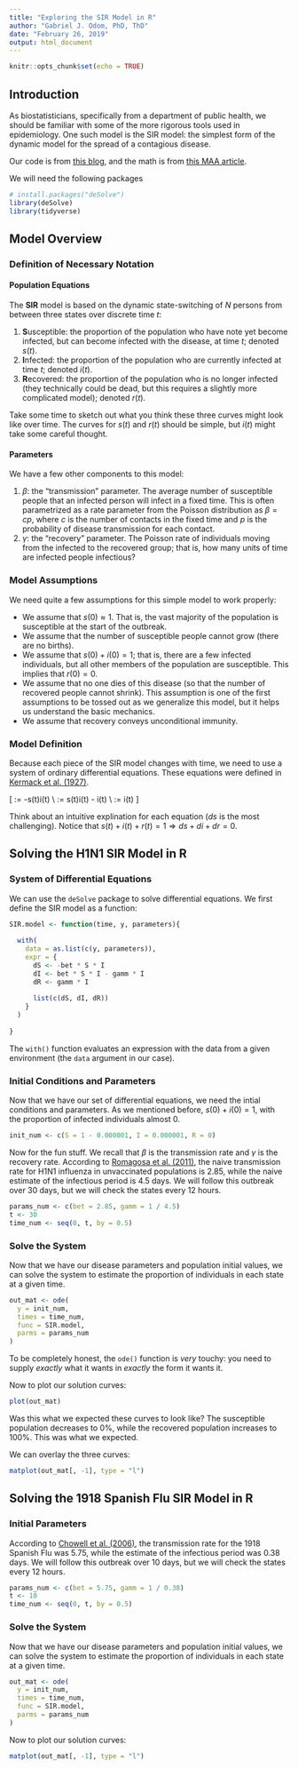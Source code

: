 ```yaml
---
title: "Exploring the SIR Model in R"
author: "Gabriel J. Odom, PhD, ThD"
date: "February 26, 2019"
output: html_document
---
```


```r
knitr::opts_chunk$set(echo = TRUE)
```

## Introduction

As biostatisticians, specifically from a department of public health, we should be familiar with some of the more rigorous tools used in epidemiology. One such model is the SIR model: the simplest form of the dynamic model for the spread of a contagious disease.

Our code is from [this blog](https://www.r-bloggers.com/sir-model-with-desolve-ggplot2/), and the math is from [this MAA article](https://www.maa.org/press/periodicals/loci/joma/the-sir-model-for-spread-of-disease-the-differential-equation-model).

We will need the following packages
```r
# install.packages("deSolve")
library(deSolve)
library(tidyverse)
```



## Model Overview

### Definition of Necessary Notation

#### Population Equations
The **SIR** model is based on the dynamic state-switching of $N$ persons from between three states over discrete time $t$:

1. **S**usceptible: the proportion of the population who have note yet become infected, but can become infected with the disease, at time $t$; denoted $s(t)$.
2. **I**nfected: the proportion of the population who are currently infected at time $t$; denoted $i(t)$. 
3. **R**ecovered: the proportion of the population who is no longer infected (they technically could be dead, but this requires a slightly more complicated model); denoted $r(t)$.

Take some time to sketch out what you think these three curves might look like over time. The curves for $s(t)$ and $r(t)$ should be simple, but $i(t)$ might take some careful thought.


#### Parameters
We have a few other components to this model:

1. $\beta$: the "transmission" parameter. The average number of susceptible people that an infected person will infect in a fixed time. This is often parametrized as a rate parameter from the Poisson distribution as $\beta = cp$, where $c$ is the number of contacts in the fixed time and $p$ is the probability of disease transmission for each contact.
2. $\gamma$: the "recovery" parameter. The Poisson rate of individuals moving from the infected to the recovered group; that is, how many units of time are infected people infectious?


### Model Assumptions
We need quite a few assumptions for this simple model to work properly:

- We assume that $s(0) \approx 1$. That is, the vast majority of the population is susceptible at the start of the outbreak.
- We assume that the number of susceptible people cannot grow (there are no births).
- We assume that $s(0) + i(0) = 1$; that is, there are a few infected individuals, but all other members of the population are susceptible. This implies that $r(0) = 0$.
- We assume that no one dies of this disease (so that the number of recovered people cannot shrink). This assumption is one of the first assumptions to be tossed out as we generalize this model, but it helps us understand the basic mechanics.
- We assume that recovery conveys unconditional immunity.


### Model Definition
Because each piece of the SIR model changes with time, we need to use a system of ordinary differential equations. These equations were defined in [Kermack et al. (1927)](https://doi.org/10.1098/rspa.1927.0118).

\[
\frac{ds}{dt} := -\beta s(t)i(t) \\
\frac{di}{dt} := \beta s(t)i(t) - \gamma i(t) \\
\frac{dr}{dt} := \gamma i(t)
\]

Think about an intuitive explination for each equation ($ds$ is the most challenging). Notice that $s(t) + i(t) + r(t) = 1 \Longrightarrow ds + di + dr = 0$.



## Solving the H1N1 SIR Model in R

### System of Differential Equations
We can use the `deSolve` package to solve differential equations. We first define the SIR model as a function:
```r
SIR.model <- function(time, y, parameters){
  
  with(
    data = as.list(c(y, parameters)),
    expr = {
      dS <- -bet * S * I
      dI <- bet * S * I - gamm * I
      dR <- gamm * I
      
      list(c(dS, dI, dR))
    }
  )
  
}
```

The `with()` function evaluates an expression with the data from a given environment (the `data` argument in our case).

### Initial Conditions and Parameters
Now that we have our set of differential equations, we need the intial conditions and parameters. As we mentioned before, $s(0) + i(0) = 1$, with the proportion of infected individuals almost 0.
```r
init_num <- c(S = 1 - 0.000001, I = 0.000001, R = 0)
```

Now for the fun stuff. We recall that $\beta$ is the transmission rate and $\gamma$ is the recovery rate. According to [Romagosa et al. (2011)](https://www.ncbi.nlm.nih.gov/pmc/articles/PMC3258204/), the naive transmission rate for H1N1 influenza in unvaccinated populations is 2.85, while the naive estimate of the infectious period is 4.5 days. We will follow this outbreak over 30 days, but we will check the states every 12 hours.
```r
params_num <- c(bet = 2.85, gamm = 1 / 4.5)
t <- 30
time_num <- seq(0, t, by = 0.5)
```

### Solve the System
Now that we have our disease parameters and population initial values, we can solve the system to estimate the proportion of individuals in each state at a given time.
```r
out_mat <- ode(
  y = init_num,
  times = time_num,
  func = SIR.model,
  parms = params_num
)
```

To be completely honest, the `ode()` function is *very* touchy: you need to supply *exactly* what it wants in *exactly* the form it wants it.

Now to plot our solution curves:
```r
plot(out_mat)
```

Was this what we expected these curves to look like? The susceptible population decreases to 0%, while the recovered population increases to 100%. This was what we expected.

We can overlay the three curves:
```r
matplot(out_mat[, -1], type = "l")
```



## Solving the 1918 Spanish Flu SIR Model in R

### Initial Parameters
According to [Chowell et al. (2006)](https://doi.org/10.1016/j.vaccine.2006.05.055), the transmission rate for the 1918 Spanish Flu was 5.75, while the estimate of the infectious period was 0.38 days. We will follow this outbreak over 10 days, but we will check the states every 12 hours.
```r
params_num <- c(bet = 5.75, gamm = 1 / 0.38)
t <- 10
time_num <- seq(0, t, by = 0.5)
```

### Solve the System
Now that we have our disease parameters and population initial values, we can solve the system to estimate the proportion of individuals in each state at a given time.
```r
out_mat <- ode(
  y = init_num,
  times = time_num,
  func = SIR.model,
  parms = params_num
)
```

Now to plot our solution curves:
```r
matplot(out_mat[, -1], type = "l")
```

